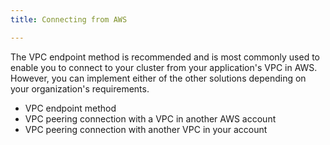 ```yaml
---
title: Connecting from AWS 

---
```


The VPC endpoint method is recommended and is most commonly used to enable you to connect to your cluster from your application's VPC in AWS. However, you can implement either of the other solutions depending on your organization's requirements.

- VPC endpoint method
- VPC peering connection with a VPC in another AWS account
- VPC peering connection with another VPC in your account

